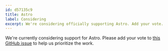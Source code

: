 ```yaml
---
id: d57135c9
title: Astro
label: Considering
excerpt: We're considering officially supporting Astro. Add your vote.
---
```


We're currently considering support for Astro. Please add your vote to [this GitHub issue](https://github.com/contentlayerdev/contentlayer/issues/171) to help us prioritize the work.
